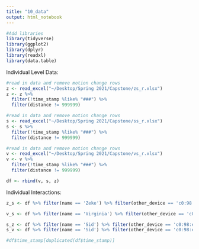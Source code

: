 ```yaml
---
title: "10_data"
output: html_notebook
---
```

```r
#Add libraries
library(tidyverse)
library(ggplot2)
library(dplyr)
library(readxl)
library(data.table)
```

Individual Level Data:

```r
#read in data and remove motion change rows
z <- read_excel("~/Desktop/Spring 2021/Capstone/zs_r.xlsx")
z <- z %>% 
  filter(!time_stamp %like% "###") %>% 
  filter(distance != 999999)
```


```r
#read in data and remove motion change rows
s <- read_excel("~/Desktop/Spring 2021/Capstone/ss_r.xlsx")
s <- s %>% 
  filter(!time_stamp %like% "###") %>%
  filter(distance != 999999)
```


```r
#read in data and remove motion change rows
v <- read_excel("~/Desktop/Spring 2021/Capstone/vs_r.xlsx")
v <- v %>% 
  filter(!time_stamp %like% "###") %>%
  filter(distance != 999999)

```


```r
df <- rbind(v, s, z)
```

Individual Interactions:

```r
z_s <- df %>% filter(name == 'Zeke') %>% filter(other_device == 'c0:98:e5:42:01:03')
```

```r
v_s <- df %>% filter(name == 'Virginia') %>% filter(other_device == 'c0:98:e5:42:01:03')
```

```r
s_z <- df %>% filter(name == 'Sid') %>% filter(other_device == 'c0:98:e5:42:01:06')
s_v <- df %>% filter(name == 'Sid') %>% filter(other_device == 'c0:98:e5:42:01:07')
```

```r
#df$time_stamp[duplicated(df$time_stamp)]
```



